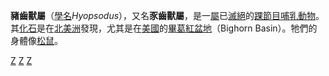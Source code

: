{{Automatic Taxobox
| taxon = Hyopsodus
| authority = [[約瑟夫·萊迪|Leidy]], 1870
| fossil_range = 晚[[始新世|始新世]]
| image = Hyopsodus NT.jpg
| image_caption =
| type_species = ''H. paulus''
| subdivision_ranks = [[種|種]]
| subdivision =
*''H. fastigatus''
*''H. lepidus''
*''H. loomisi''
*''H. lysitensis''
*''H. markmani''
*''H. mentalis''
*''H. minor''
*''H. minusculus''
*''H. paulus''
*''H. pauxillus''
*''H. powellianus''
*''H. shollemi''
*''H. simplex''
*''H. tonksi''
*''H. uintensi''
*''H. walcottianus''
*''H. wardi''
*''H. wortmani''
}}
'''豬齒獸屬'''（[[學名|學名]]''Hyopsodus''），又名'''豕齒獸屬'''，是一[[屬|屬]]已[[滅絕|滅絕]]的[[踝節目|踝節目]][[哺乳動物|哺乳動物]]。其[[化石|化石]]是在[[北美洲|北美洲]]發現，尤其是在[[美國|美國]]的[[畢葛紅盆地|畢葛紅盆地]]（Bighorn Basin）。牠們的身體像[[松鼠|松鼠]]。

{{Taxonbar}}
[[Category:豕齒獸科|Z]]
[[Category:始新世哺乳類|Z]]
[[Category:_1870年描述的分类群|Z]]